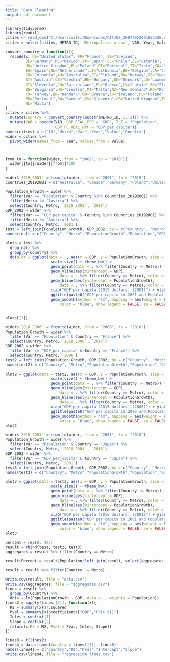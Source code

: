 ```yaml
---
title: "Data Cleaning"
output: pdf_document
---
```


```r
library(tidyverse)
library(readxl)
cities <- read_csv("C:/Users/willi/Downloads/CITIES_26072022091653320.csv")
cities = select(cities, METRO_ID, `Metropolitan areas`, VAR, Year, Value)

convert_country = function(x){
  recode(x, US="United States", FR="France", IE="Ireland", 
         DE="Germany",ME="Mexico",JP="Japan",CL="Chile",EE="Estonia",
         UK="United Kingdom",PL="Poland",PT="Portugal",IT="Italy",KO="Korea",
         ES="Spain",NL="Netherlands",LT="Lithuania",BE="Belgium",CA="Canada",
         CO="Colombia",AU="Australia",FI="Finland",NO="Norway",SE="Sweden",
         AT="Austria",CZ="Czechia",HU="Hungary",DK="Denmark",LU="Luxembourg",
         SI="Slovenia",CH="Switzerland",EL="Greece",LV="Latvia",SK="Slovakia",
         BG="Bulgaria",HR="Croatia",MT="Malta",NZ="New Zealand",RO="Romania",
         TR="Turkey",DN="Denmark",GR="Greece",IR="Ireland",PO="Poland",
         PR="Portugal",SW="Sweden",SV="Slovenia",GB="United Kingdom",TU="Turkey",
         ML="Malta")
}
cities = cities %>%
  mutate(Country = convert_country(substr(METRO_ID, 1, 2))) %>%
  mutate(VAR = recode(VAR, GDP_REAL_PPP = "GDP", T_T = "Population", 
                      GDP_PC_REAL_PPP = "GDP_per_capita"))
names(cities) = c("ID","Metro","Var","Year","Value","Country")
wider = cities %>%
  pivot_wider(names_from = Year, values_from = Value)



from_to = function(wider, from = "2002", to = "2018"){
  wider[[to]]/wider[[from]]*100
}

wider$`2019_2001` = from_to(wider, from = "2001", to = "2019")
Countries_20192001 = c("Australia", "Canada","Germany","Poland","United Kingdom","United States")
```



```r
Population_Growth = wider %>%
  filter(Var == "Population" & Country %in% Countries_20192001) %>%
  filter(Metro != "Austria") %>%
  select(Country, Metro, `2019_2001`, `2010`)
GDP_2002 = wider %>%
  filter(Var == "GDP_per_capita" & Country %in% Countries_20192001) %>%
  filter(Metro != "Austria") %>%
  select(Country, Metro, `2001`)
test = left_join(Population_Growth, GDP_2002, by = c("Country", "Metro"))
names(test) = c("Country", "Metro","PopulationGrowth","Population","GDP")

plots = test %>%
  drop_na() %>%
  group_by(Country) %>%
  do(plot = ggplot(data = ., aes(x = GDP, y = PopulationGrowth, size = Population)) + 
                    scale_size() + theme_bw() +
                    geom_point(data = . %>% filter(Country != Metro)) + 
                    geom_vline(aes(xintercept = GDP),
                        data = . %>% filter(Country == Metro), color = "red") +
                    geom_hline(aes(yintercept = PopulationGrowth),
                        data = . %>% filter(Country == Metro), color = "red") +
                    xlab("GDP per capita (2015 dollars) (2001)") + ylab("Population in 2019 (2001 = 100)")+
                    ggtitle(paste0("GDP per capita in 2001 and Population Growth (2001-2019) for ",.$Country[[1]])) + 
                    geom_smooth(method = "lm", mapping = aes(weight = Population), 
                        color = "blue", show.legend = FALSE, se = FALSE))
  
```


```r
plots[[2]]
```

```r
wider$`2018_2006` = from_to(wider, from = "2006", to = "2018")
Population_Growth = wider %>%
  filter(Var == "Population" & Country == "France") %>%
  select(Country, Metro, `2018_2006`, `2010`)
GDP_2002 = wider %>%
  filter(Var == "GDP_per_capita" & Country == "France") %>%
  select(Country, Metro, `2006`)
test2 = left_join(Population_Growth, GDP_2002, by = c("Country", "Metro"))
names(test2) = c("Country", "Metro","PopulationGrowth","Population","GDP")

plot2 = ggplot(data = test2, aes(x = GDP, y = PopulationGrowth, size = Population)) + 
                    scale_size() + theme_bw() +
                    geom_point(data = . %>% filter(Country != Metro)) + 
                    geom_vline(aes(xintercept = GDP),
                        data = . %>% filter(Country == Metro), color = "red") +
                    geom_hline(aes(yintercept = PopulationGrowth),
                        data = . %>% filter(Country == Metro), color = "red") +
                    xlab("GDP per capita (2015 dollars) (2006)") + ylab("Population in 2018 (2006 = 100)")+
                    ggtitle(paste0("GDP per capita in 2006 and Population Growth (2006-2018) for France")) + 
                    geom_smooth(method = "lm", mapping = aes(weight = Population), 
                        color = "blue", show.legend = FALSE, se = FALSE)
plot2
```


```r
wider$`2018_2001` = from_to(wider, from = "2001", to = "2018")
Population_Growth = wider %>%
  filter(Var == "Population" & Country == "Japan") %>%
  select(Country, Metro, `2018_2001`, `2010`)
GDP_2002 = wider %>%
  filter(Var == "GDP_per_capita" & Country == "Japan") %>%
  select(Country, Metro, `2001`)
test3 = left_join(Population_Growth, GDP_2002, by = c("Country", "Metro"))
names(test3) = c("Country", "Metro","PopulationGrowth","Population","GDP")

plot3 = ggplot(data = test3, aes(x = GDP, y = PopulationGrowth, size = Population)) + 
                    scale_size() + theme_bw() +
                    geom_point(data = . %>% filter(Country != Metro)) + 
                    geom_vline(aes(xintercept = GDP),
                        data = . %>% filter(Country == Metro), color = "red") +
                    geom_hline(aes(yintercept = PopulationGrowth),
                        data = . %>% filter(Country == Metro), color = "red") +
                    xlab("GDP per capita (2015 dollars) (2001)") + ylab("Population in 2018 (2001 = 100)")+
                    ggtitle(paste0("GDP per capita in 2001 and Population Growth (2001-2018) for Japan")) + 
                    geom_smooth(method = "lm", mapping = aes(weight = Population), 
                        color = "blue", show.legend = FALSE, se = FALSE)
plot3
```




```r
percent = rep(0, 427)
result = rbind(test, test2, test3)
aggregates = result %>% filter(Country == Metro)

result$Percent = result$Population/left_join(result, select(aggregates, Country, Population), by = "Country")$Population.y * 100

result = result %>% filter(Country != Metro)

write.csv(result, file = "data.csv")
write.csv(aggregates, file = "aggregates.csv")
lines = result %>%
  group_by(Country) %>%
  do(A = lm(PopulationGrowth ~ GDP, data = ., weights = Population))
lines2 = sapply(lines[[2]], function(x){
  R2 = summary(x)$r.squared
  Pval = summary(x)$coefficients["GDP","Pr(>|t|)"]
  Inter = coef(x)[1]
  Slope = coef(x)[2]
  return(c(R2 = R2, Pval = Pval, Inter, Slope))
})

lines3 = t(lines2)
lines4 = data.frame(Country = lines[[1]], lines3)
names(lines4) = c("Country","R2","Pval","Intercept","Slope")
write.csv(lines4, file = "regression_lines.csv")
```

